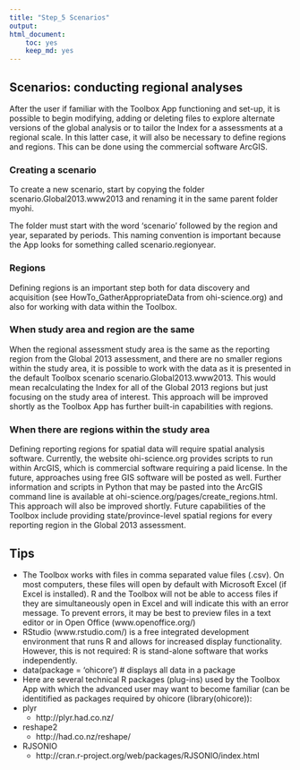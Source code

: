 ```yaml
---
title: "Step_5 Scenarios"
output: 
html_document:
    toc: yes
    keep_md: yes
---
```




## Scenarios: conducting regional analyses
After the user if familiar with the Toolbox App functioning and set-up, it is possible to begin modifying, adding or deleting files to explore alternate versions of the global analysis or to tailor the Index for a assessments at a regional scale. In this latter case, it will also be necessary to define regions and regions. This can be done using the commercial software ArcGIS.

### Creating a scenario
To create a new scenario, start by copying the folder scenario.Global2013.www2013 and renaming it in the same parent folder myohi.

The folder must start with the word ‘scenario’ followed by the region and year, separated by periods. This naming convention is important because the App looks for something called scenario.regionyear.

### Regions
Defining regions is an important step both for data discovery and acquisition (see HowTo_GatherAppropriateData from ohi-science.org) and also for working with data within the Toolbox.  

### When study area and region are the same
When the regional assessment study area is the same as the reporting region from the Global 2013 assessment, and there are no smaller regions within the study area, it is possible to work with the data as it is presented in the default Toolbox scenario scenario.Global2013.www2013. This would mean recalculating the Index for all of the Global 2013 regions but just focusing on the study area of interest. This approach will be improved shortly as the Toolbox App has further built-in capabilities with regions.

### When there are regions within the study area 
Defining reporting regions for spatial data will require spatial analysis software. Currently, the website ohi-science.org provides scripts to run within ArcGIS, which is commercial software requiring a paid license. In the future, approaches using free GIS software will be posted as well. Further information and scripts in Python that may be pasted into the ArcGIS command line is available at 
ohi-science.org/pages/create_regions.html. This approach will also be improved shortly. Future capabilities of the Toolbox include providing state/province-level spatial regions for every reporting region in the Global 2013 assessment. 

## Tips
  * The Toolbox works with files in comma separated value files (.csv). On most computers, these files will open by default with Microsoft Excel (if Excel is installed). R and the Toolbox will not be able to access files if they are simultaneously open in Excel and will indicate this with an error message. To prevent errors, it may be best to preview files in a text editor or in Open Office (www.openoffice.org/)
  * RStudio (www.rstudio.com/) is a free integrated development environment that runs R and allows for increased display functionality. However, this is not required: R is stand-alone software that works independently.
  * data(package = ‘ohicore’)  # displays all data in a package
  * Here are several technical R packages (plug-ins) used by the Toolbox App with which the advanced user may want to become familiar (can be identitified as packages required by ohicore (library(ohicore)):
  * plyr
    + http://plyr.had.co.nz/
  * reshape2
    + http://had.co.nz/reshape/
  * RJSONIO
    + http://cran.r-project.org/web/packages/RJSONIO/index.html
